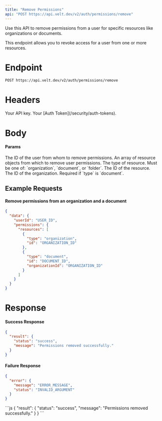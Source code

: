 ```yaml
---
title: "Remove Permissions"
api: "POST https://api.velt.dev/v2/auth/permissions/remove"
---
```


Use this API to remove permissions from a user for specific resources like organizations or documents.

<Info>
This endpoint allows you to revoke access for a user from one or more resources.
</Info>

# Endpoint
`POST https://api.velt.dev/v2/auth/permissions/remove`

# Headers
<ParamField header="x-velt-api-key" type="string" required>
  Your API key.
</ParamField>

<ParamField header="x-velt-auth-token" type="string" required>
  Your [Auth Token](/security/auth-tokens).
</ParamField>

# Body

#### Params

<ParamField body="data" type="object" required>
  <Expandable title="properties">
    <ParamField body="userId" type="string" required>
      The ID of the user from whom to remove permissions.
    </ParamField>
    <ParamField body="permissions" type="object" required>
        <Expandable title="properties">
            <ParamField body="resources" type="object[]" required>
                An array of resource objects from which to remove user permissions.
                <Expandable title="Resource object">
                    <ParamField body="type" type="string" required>
                        The type of resource. Must be one of: `organization`, `document`, or `folder`.
                    </ParamField>
                    <ParamField body="id" type="string" required>
                        The ID of the resource.
                    </ParamField>
                    <ParamField body="organizationId" type="string">
                        The ID of the organization. Required if `type` is `document`.
                    </ParamField>
                </Expandable>
            </ParamField>
        </Expandable>
    </ParamField>
  </Expandable>
</ParamField>

## **Example Requests**

#### Remove permissions from an organization and a document

```JSON
{
  "data": {
    "userId": "USER_ID",
    "permissions": {
      "resources": [
        {
          "type": "organization",
          "id": "ORGANIZATION_ID"
        },
        {
          "type": "document",
          "id": "DOCUMENT_ID",
          "organizationId": "ORGANIZATION_ID"
        }
      ]
    }
  }
}
```

# Response

#### Success Response

```JSON
{
  "result": {
    "status": "success",
    "message": "Permissions removed successfully."
  }
}
```

#### Failure Response

```JSON
{
  "error": {
    "message": "ERROR_MESSAGE",
    "status": "INVALID_ARGUMENT"
  }
}
```

<ResponseExample>
```js
{
  "result": {
    "status": "success",
    "message": "Permissions removed successfully."
  }
}
```
</ResponseExample>